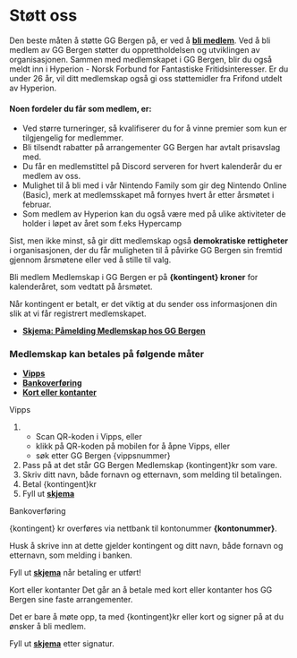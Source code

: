 
# Støtt oss
Den beste måten å støtte GG Bergen på, er ved å [**bli medlem**](#medlem). Ved å bli medlem av GG Bergen støtter du opprettholdelsen og utviklingen av organisasjonen. Sammen med medlemskapet i GG Bergen, blir du også meldt inn i Hyperion - Norsk Forbund for Fantastiske Fritidsinteresser. Er du under 26 år, vil ditt medlemskap også gi oss støttemidler fra Frifond utdelt av Hyperion.

#### Noen fordeler du får som medlem, er:
* Ved større turneringer, så kvalifiserer du for å vinne premier som kun er tilgjengelig for medlemmer.
* Bli tilsendt rabatter på arrangementer GG Bergen har avtalt prisavslag med.
* Du får en medlemstittel på Discord serveren for hvert kalenderår du er medlem av oss.
* Mulighet til å bli med i vår Nintendo Family som gir deg Nintendo Online (Basic), merk at medlemsskapet må fornyes hvert år etter årsmøtet i februar.
* Som medlem av Hyperion kan du også være med på ulike aktiviteter de holder i løpet av året som f.eks Hypercamp

Sist, men ikke minst, så gir ditt medlemskap også **demokratiske rettigheter** i organisasjonen, der du får muligheten til å påvirke GG Bergen sin fremtid gjennom årsmøtene eller ved å stille til valg.

<Target medlem>Bli medlem</Target>
Medlemskap i GG Bergen er på **{kontingent} kroner** for kalenderåret, som vedtatt på årsmøtet.

Når kontingent er betalt, er det viktig at du sender oss informasjonen din slik at vi får registrert medlemskapet.

<Target skjema></Target>
* <a href={skjema}>**Skjema: Påmelding Medlemskap hos GG Bergen**</a>

### Medlemskap kan betales på følgende måter

* [**Vipps**](#vipps)
* [**Bankoverføring**](#bankoverforing)
* [**Kort eller kontanter**](#lokale)

<Target vipps>Vipps</Target>
<VippsMedlemCard className='md:float-right m-2' />

1. 
    * Scan QR-koden i Vipps, eller
    * klikk på QR-koden på mobilen for å åpne Vipps, eller
    * søk etter GG Bergen {vippsnummer}
2. Pass på at det står GG Bergen Medlemskap {kontingent}kr som vare.
3. Skriv ditt navn, både fornavn og etternavn, som melding til betalingen.
4. Betal {kontingent}kr
5. Fyll ut [**skjema**](#skjema)

<Target bankoverforing>Bankoverføring</Target>

{kontingent} kr overføres via nettbank til kontonummer **{kontonummer}**.

Husk å skrive inn at dette gjelder kontingent og ditt navn, både fornavn og etternavn, som melding i banken.

Fyll ut [**skjema**](#skjema) når betaling er utført!

<Target lokale>Kort eller kontanter</Target>
Det går an å betale med kort eller kontanter hos GG Bergen sine faste arrangementer.

Det er bare å møte opp, ta med {kontingent}kr eller kort og signer på at du ønsker å bli medlem.

Fyll ut [**skjema**](#skjema) etter signatur.
